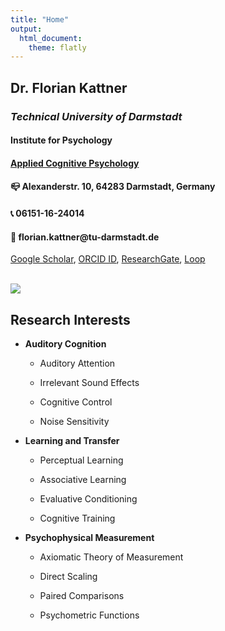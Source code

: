 ```yaml
---
title: "Home"
output: 
  html_document:
    theme: flatly
---
```


<style>
.title {
  display: none;
}
</style>

<div class="row">
<div class="col-sm-8">

## **Dr. Florian Kattner**

<!--
### Professur für Allgemeine Psychologie<br>Faculty of Health<br>[_Health and Medical University Potsdam_](https://www.health-and-medical-university.de/)
-->

### _Technical University of Darmstadt_

#### Institute for Psychology

#### [Applied Cognitive Psychology](https://www.kog.psychologie.tu-darmstadt.de/mitarbeiter_1/kattner/kattner.en.jsp)

#### &#128234; Alexanderstr. 10, 64283 Darmstadt, Germany

#### &#128222; 06151-16-24014

#### &#128231; florian.kattner@tu-darmstadt.de

[Google Scholar](https://scholar.google.de/citations?user=B9XMk0cAAAAJ&hl=de), [ORCID ID](https://orcid.org/0000-0003-2124-2829), [ResearchGate](https://www.researchgate.net/profile/Florian_Kattner), [Loop](https://loop.frontiersin.org/people/501598/overview)

</div>

<div class="col-sm-3">
<br>
![](img/foto_fk_bw_circle.png)
</div>
</div>

## **Research Interests**

* **Auditory Cognition**
  
  + Auditory Attention
  
  + Irrelevant Sound Effects
  
  + Cognitive Control
  
  + Noise Sensitivity

* **Learning and Transfer**

  + Perceptual Learning

  + Associative Learning

  + Evaluative Conditioning
  
  + Cognitive Training
  
* **Psychophysical Measurement**

  + Axiomatic Theory of Measurement
  
  + Direct Scaling 
  
  + Paired Comparisons
  
  + Psychometric Functions